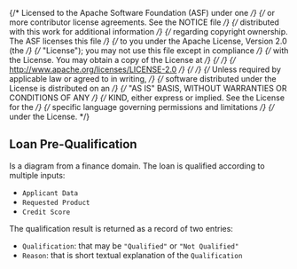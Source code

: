 {/* Licensed to the Apache Software Foundation (ASF) under one */}
{/* or more contributor license agreements. See the NOTICE file */}
{/* distributed with this work for additional information */}
{/* regarding copyright ownership. The ASF licenses this file */}
{/* to you under the Apache License, Version 2.0 (the */}
{/* "License"); you may not use this file except in compliance */}
{/* with the License. You may obtain a copy of the License at */}
{/*  */}
{/* http://www.apache.org/licenses/LICENSE-2.0 */}
{/*  */}
{/* Unless required by applicable law or agreed to in writing, */}
{/* software distributed under the License is distributed on an */}
{/* "AS IS" BASIS, WITHOUT WARRANTIES OR CONDITIONS OF ANY */}
{/* KIND, either express or implied. See the License for the */}
{/* specific language governing permissions and limitations */}
{/* under the License. */}


<Meta title="MDX/Use cases/Loan Pre-Qualification" of={LoanPreQualification} />

## Loan Pre-Qualification

Is a diagram from a finance domain. The loan is qualified according to multiple inputs:

- `Applicant Data`
- `Requested Product`
- `Credit Score`

The qualification result is returned as a record of two entries:

- `Qualification`: that may be `"Qualified"` or `"Not Qualified"`
- `Reason`: that is short textual explanation of the `Qualification`
